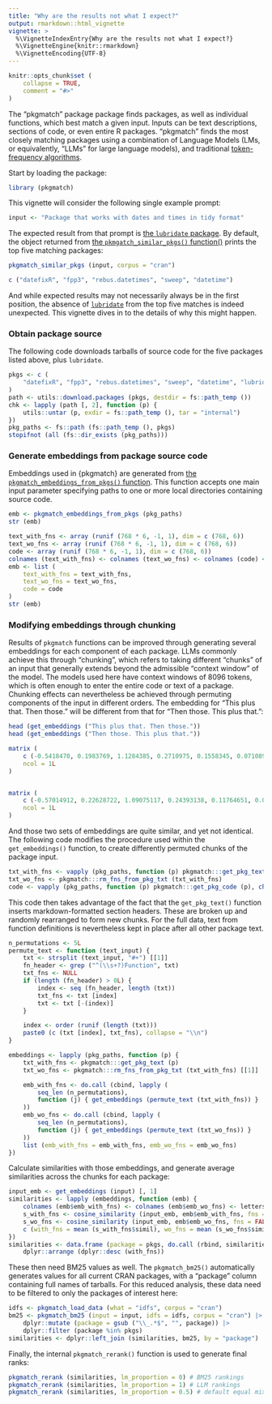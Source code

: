 ```yaml
---
title: "Why are the results not what I expect?"
output: rmarkdown::html_vignette
vignette: >
  %\VignetteIndexEntry{Why are the results not what I expect?}
  %\VignetteEngine{knitr::rmarkdown}
  %\VignetteEncoding{UTF-8}
---
```


```r
knitr::opts_chunk$set (
    collapse = TRUE,
    comment = "#>"
)
```

The "pkgmatch" package package finds packages, as well as individual functions,
which best match a given input. Inputs can be text descriptions, sections of
code, or even entire R packages. "pkgmatch" finds the most closely matching
packages using a combination of Language Models (LMs, or equivalently, "LLMs"
for large language models), and traditional [token-frequency
algorithms](https://en.wikipedia.org/wiki/Okapi_BM25).

Start by loading the package:

```r
library (pkgmatch)
```

This vignette will consider the following single example prompt:

```r
input <- "Package that works with dates and times in tidy format"
```

The expected result from that prompt is [the `lubridate`
package](https://lubridate.tidyverse.org/). By default, the object returned
from [the `pkmgatch_similar_pkgs()`
function()](https://docs.ropensci.org/pkgmatch/reference/pkgmatch_similar_pkgs.html)
prints the top five matching packages:

```r
pkgmatch_similar_pkgs (input, corpus = "cran")
```
```r
c ("datefixR", "fpp3", "rebus.datetimes", "sweep", "datetime")
```

And while expected results may not necessarily always be in the first position,
the absence of [`lubridate`](https://lubridate.tidyverse.org/) from the top
five matches is indeed unexpected. This vignette dives in to the details of why
this might happen.

### Obtain package source

The following code downloads tarballs of source code for the five packages
listed above, plus `lubridate`.

```r
pkgs <- c (
    "datefixR", "fpp3", "rebus.datetimes", "sweep", "datetime", "lubridate"
)
path <- utils::download.packages (pkgs, destdir = fs::path_temp ())
chk <- lapply (path [, 2], function (p) {
    utils::untar (p, exdir = fs::path_temp (), tar = "internal")
})
pkg_paths <- fs::path (fs::path_temp (), pkgs)
stopifnot (all (fs::dir_exists (pkg_paths)))
```

### Generate embeddings from package source code

Embeddings used in {pkgmatch} are generated from [the
`pkgmatch_embeddings_from_pkgs()`
function](https://docs.ropensci.org/pkgmatch/reference/pkgmatch_embeddings_from_pkgs.html).
This function accepts one main input parameter specifying paths to one or more
local directories containing source code.

```r
emb <- pkgmatch_embeddings_from_pkgs (pkg_paths)
str (emb)
```

```r
text_with_fns <- array (runif (768 * 6, -1, 1), dim = c (768, 6))
text_wo_fns <- array (runif (768 * 6, -1, 1), dim = c (768, 6))
code <- array (runif (768 * 6, -1, 1), dim = c (768, 6))
colnames (text_with_fns) <- colnames (text_wo_fns) <- colnames (code) <- pkgs
emb <- list (
    text_with_fns = text_with_fns,
    text_wo_fns = text_wo_fns,
    code = code
)
str (emb)
```


### Modifying embeddings through chunking

Results of `pkgmatch` functions can be improved through generating several
embeddings for each component of each package. LLMs commonly achieve this
through "chunking", which refers to taking different "chunks" of an input that
generally extends beyond the admissible "context window" of the model. The
models used here have context windows of 8096 tokens, which is often enough to
enter the entire code or text of a package. Chunking effects can nevertheless
be achieved through permuting components of the input in different orders.
The embedding for "This plus that. Then those." will be different from that for
"Then those. This plus that.":

```r
head (get_embeddings ("This plus that. Then those."))
head (get_embeddings ("Then those. This plus that."))
```
```r
matrix (
    c (-0.5418470, 0.1983769, 1.1284385, 0.2710975, 0.1558345, 0.0710893),
    ncol = 1L
)


matrix (
    c (-0.57014912, 0.22628722, 1.09075117, 0.24393138, 0.11764651, 0.09092502),
    ncol = 1L
)
```

And those two sets of embeddings are quite similar, and yet not identical. The
following code modifies the procedure used within the `get_embeddings()`
function, to create differently permuted chunks of the package input.

```r
txt_with_fns <- vapply (pkg_paths, function (p) pkgmatch:::get_pkg_text (p), character (1L))
txt_wo_fns <- pkgmatch:::rm_fns_from_pkg_txt (txt_with_fns)
code <- vapply (pkg_paths, function (p) pkgmatch:::get_pkg_code (p), character (1L))
```

This code then takes advantage of the fact that the `get_pkg_text()` function
inserts markdown-formatted section headers. These are broken up and randomly
rearranged to form new chunks. For the full data, text from function
definitions is nevertheless kept in place after all other package text.

```r
n_permutations <- 5L
permute_text <- function (text_input) {
    txt <- strsplit (text_input, "#+") [[1]]
    fn_header <- grep ("^(\\s+?)Function", txt)
    txt_fns <- NULL
    if (length (fn_header) > 0L) {
        index <- seq (fn_header, length (txt))
        txt_fns <- txt [index]
        txt <- txt [-(index)]
    }

    index <- order (runif (length (txt)))
    paste0 (c (txt [index], txt_fns), collapse = "\\n")
}

embeddings <- lapply (pkg_paths, function (p) {
    txt_with_fns <- pkgmatch:::get_pkg_text (p)
    txt_wo_fns <- pkgmatch:::rm_fns_from_pkg_txt (txt_with_fns) [[1]]

    emb_with_fns <- do.call (cbind, lapply (
        seq_len (n_permutations),
        function (j) { get_embeddings (permute_text (txt_with_fns)) }
    ))
    emb_wo_fns <- do.call (cbind, lapply (
        seq_len (n_permutations),
        function (j) { get_embeddings (permute_text (txt_wo_fns)) }
    ))
    list (emb_with_fns = emb_with_fns, emb_wo_fns = emb_wo_fns)
})
```

Calculate similarities with those embeddings, and generate average similarities
across the chunks for each package:

```r
input_emb <- get_embeddings (input) [, 1]
similarities <- lapply (embeddings, function (emb) {
    colnames (emb$emb_with_fns) <- colnames (emb$emb_wo_fns) <- letters [seq_len (ncol (emb$emb_with_fns))]
    s_with_fns <- cosine_similarity (input_emb, emb$emb_with_fns, fns = FALSE)
    s_wo_fns <- cosine_similarity (input_emb, emb$emb_wo_fns, fns = FALSE)
    c (with_fns = mean (s_with_fns$simil), wo_fns = mean (s_wo_fns$simil))
})
similarities <- data.frame (package = pkgs, do.call (rbind, similarities)) |>
    dplyr::arrange (dplyr::desc (with_fns))
```

These then need BM25 values as well. The `pkgmatch_bm25()` automatically
generates values for all current CRAN packages, with a "package" column
containing full names of tarballs. For this reduced analysis, these data need
to be filtered to only the packages of interest here:

```r
idfs <- pkgmatch_load_data (what = "idfs", corpus = "cran")
bm25 <- pkgmatch_bm25 (input = input, idfs = idfs, corpus = "cran") |>
    dplyr::mutate (package = gsub ("\\_.*$", "", package)) |>
    dplyr::filter (package %in% pkgs)
similarities <- dplyr::left_join (similarities, bm25, by = "package")
```


Finally, the internal `pkgmatch_rerank()` function is used to generate final
ranks:

```r
pkgmatch_rerank (similarities, lm_proportion = 0) # BM25 rankings
pkgmatch_rerank (similarities, lm_proportion = 1) # LLM rankings
pkgmatch_rerank (similarities, lm_proportion = 0.5) # default equal mixture of both
```
